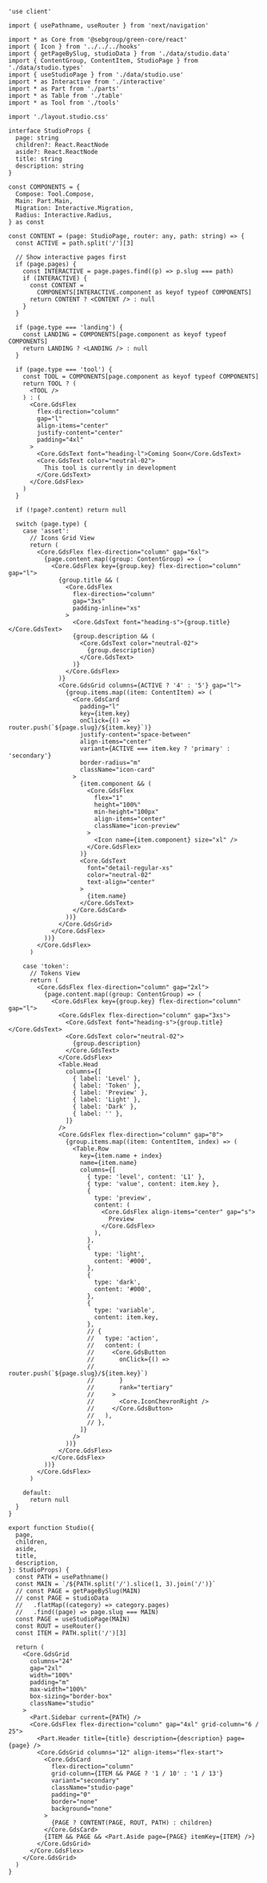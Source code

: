 ```tsx
'use client'

import { usePathname, useRouter } from 'next/navigation'

import * as Core from '@sebgroup/green-core/react'
import { Icon } from '../../../hooks'
import { getPageBySlug, studioData } from './data/studio.data'
import { ContentGroup, ContentItem, StudioPage } from './data/studio.types'
import { useStudioPage } from './data/studio.use'
import * as Interactive from './interactive'
import * as Part from './parts'
import * as Table from './table'
import * as Tool from './tools'

import './layout.studio.css'

interface StudioProps {
  page: string
  children?: React.ReactNode
  aside?: React.ReactNode
  title: string
  description: string
}

const COMPONENTS = {
  Compose: Tool.Compose,
  Main: Part.Main,
  Migration: Interactive.Migration,
  Radius: Interactive.Radius,
} as const

const CONTENT = (page: StudioPage, router: any, path: string) => {
  const ACTIVE = path.split('/')[3]

  // Show interactive pages first
  if (page.pages) {
    const INTERACTIVE = page.pages.find((p) => p.slug === path)
    if (INTERACTIVE) {
      const CONTENT =
        COMPONENTS[INTERACTIVE.component as keyof typeof COMPONENTS]
      return CONTENT ? <CONTENT /> : null
    }
  }

  if (page.type === 'landing') {
    const LANDING = COMPONENTS[page.component as keyof typeof COMPONENTS]
    return LANDING ? <LANDING /> : null
  }

  if (page.type === 'tool') {
    const TOOL = COMPONENTS[page.component as keyof typeof COMPONENTS]
    return TOOL ? (
      <TOOL />
    ) : (
      <Core.GdsFlex
        flex-direction="column"
        gap="l"
        align-items="center"
        justify-content="center"
        padding="4xl"
      >
        <Core.GdsText font="heading-l">Coming Soon</Core.GdsText>
        <Core.GdsText color="neutral-02">
          This tool is currently in development
        </Core.GdsText>
      </Core.GdsFlex>
    )
  }

  if (!page?.content) return null

  switch (page.type) {
    case 'asset':
      // Icons Grid View
      return (
        <Core.GdsFlex flex-direction="column" gap="6xl">
          {page.content.map((group: ContentGroup) => (
            <Core.GdsFlex key={group.key} flex-direction="column" gap="l">
              {group.title && (
                <Core.GdsFlex
                  flex-direction="column"
                  gap="3xs"
                  padding-inline="xs"
                >
                  <Core.GdsText font="heading-s">{group.title}</Core.GdsText>
                  {group.description && (
                    <Core.GdsText color="neutral-02">
                      {group.description}
                    </Core.GdsText>
                  )}
                </Core.GdsFlex>
              )}
              <Core.GdsGrid columns={ACTIVE ? '4' : '5'} gap="l">
                {group.items.map((item: ContentItem) => (
                  <Core.GdsCard
                    padding="l"
                    key={item.key}
                    onClick={() => router.push(`${page.slug}/${item.key}`)}
                    justify-content="space-between"
                    align-items="center"
                    variant={ACTIVE === item.key ? 'primary' : 'secondary'}
                    border-radius="m"
                    className="icon-card"
                  >
                    {item.component && (
                      <Core.GdsFlex
                        flex="1"
                        height="100%"
                        min-height="100px"
                        align-items="center"
                        className="icon-preview"
                      >
                        <Icon name={item.component} size="xl" />
                      </Core.GdsFlex>
                    )}
                    <Core.GdsText
                      font="detail-regular-xs"
                      color="neutral-02"
                      text-align="center"
                    >
                      {item.name}
                    </Core.GdsText>
                  </Core.GdsCard>
                ))}
              </Core.GdsGrid>
            </Core.GdsFlex>
          ))}
        </Core.GdsFlex>
      )

    case 'token':
      // Tokens View
      return (
        <Core.GdsFlex flex-direction="column" gap="2xl">
          {page.content.map((group: ContentGroup) => (
            <Core.GdsFlex key={group.key} flex-direction="column" gap="l">
              <Core.GdsFlex flex-direction="column" gap="3xs">
                <Core.GdsText font="heading-s">{group.title}</Core.GdsText>
                <Core.GdsText color="neutral-02">
                  {group.description}
                </Core.GdsText>
              </Core.GdsFlex>
              <Table.Head
                columns={[
                  { label: 'Level' },
                  { label: 'Token' },
                  { label: 'Preview' },
                  { label: 'Light' },
                  { label: 'Dark' },
                  { label: '' },
                ]}
              />
              <Core.GdsFlex flex-direction="column" gap="0">
                {group.items.map((item: ContentItem, index) => (
                  <Table.Row
                    key={item.name + index}
                    name={item.name}
                    columns={[
                      { type: 'level', content: 'L1' },
                      { type: 'value', content: item.key },
                      {
                        type: 'preview',
                        content: (
                          <Core.GdsFlex align-items="center" gap="s">
                            Preview
                          </Core.GdsFlex>
                        ),
                      },
                      {
                        type: 'light',
                        content: '#000',
                      },
                      {
                        type: 'dark',
                        content: '#000',
                      },
                      {
                        type: 'variable',
                        content: item.key,
                      },
                      // {
                      //   type: 'action',
                      //   content: (
                      //     <Core.GdsButton
                      //       onClick={() =>
                      //         router.push(`${page.slug}/${item.key}`)
                      //       }
                      //       rank="tertiary"
                      //     >
                      //       <Core.IconChevronRight />
                      //     </Core.GdsButton>
                      //   ),
                      // },
                    ]}
                  />
                ))}
              </Core.GdsFlex>
            </Core.GdsFlex>
          ))}
        </Core.GdsFlex>
      )

    default:
      return null
  }
}

export function Studio({
  page,
  children,
  aside,
  title,
  description,
}: StudioProps) {
  const PATH = usePathname()
  const MAIN = `/${PATH.split('/').slice(1, 3).join('/')}`
  // const PAGE = getPageBySlug(MAIN)
  // const PAGE = studioData
  //   .flatMap((category) => category.pages)
  //   .find((page) => page.slug === MAIN)
  const PAGE = useStudioPage(MAIN)
  const ROUT = useRouter()
  const ITEM = PATH.split('/')[3]

  return (
    <Core.GdsGrid
      columns="24"
      gap="2xl"
      width="100%"
      padding="m"
      max-width="100%"
      box-sizing="border-box"
      className="studio"
    >
      <Part.Sidebar current={PATH} />
      <Core.GdsFlex flex-direction="column" gap="4xl" grid-column="6 / 25">
        <Part.Header title={title} description={description} page={page} />
        <Core.GdsGrid columns="12" align-items="flex-start">
          <Core.GdsCard
            flex-direction="column"
            grid-column={ITEM && PAGE ? '1 / 10' : '1 / 13'}
            variant="secondary"
            className="studio-page"
            padding="0"
            border="none"
            background="none"
          >
            {PAGE ? CONTENT(PAGE, ROUT, PATH) : children}
          </Core.GdsCard>
          {ITEM && PAGE && <Part.Aside page={PAGE} itemKey={ITEM} />}
        </Core.GdsGrid>
      </Core.GdsFlex>
    </Core.GdsGrid>
  )
}
